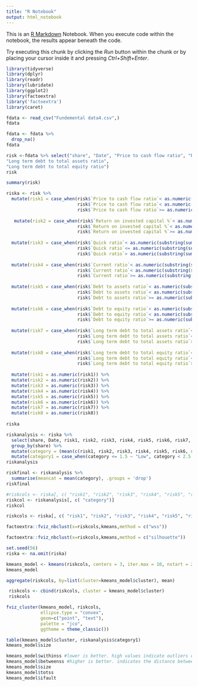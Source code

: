 ```yaml
---
title: "R Notebook"
output: html_notebook
---
```


This is an [R Markdown](http://rmarkdown.rstudio.com) Notebook. When you execute code within the notebook, the results appear beneath the code.

Try executing this chunk by clicking the *Run* button within the chunk or by placing your cursor inside it and pressing *Ctrl+Shift+Enter*.

```r
library(tidyverse)
library(dplyr)
library(readr)
library(lubridate)
library(ggplot2)
library(factoextra)
library('factoextra')
library(caret)
```

```r
fdata <- read_csv("Fundemental data4.csv",)
fdata

```

```r
fdata <- fdata %>% 
  drop_na()
fdata
```

```r
risk <-fdata %>% select("share", "Date", "Price to cash flow ratio", "Return on invested capital %", "Quick ratio", "Current ratio","Debt to assets ratio", "Debt to equity ratio", 
"Long term debt to total assets ratio",
"Long term debt to total equity ratio")
risk
```

```r
summary(risk)
```

```r
riska <- risk %>%
  mutate(risk1 = case_when(risk$`Price to cash flow ratio`< as.numeric(substring(summary(risk$`Price to cash flow ratio`)[2],-8)) ~ "1",
                           risk$`Price to cash flow ratio`< as.numeric(substring(summary(risk$`Price to cash flow ratio`)[4],-8))~ "2",
                           risk$`Price to cash flow ratio`>= as.numeric(substring(summary(risk$`Price to cash flow ratio`)[4],-8))~ "3")) %>% 
  
   mutate(risk2 = case_when(risk$`Return on invested capital %`< as.numeric(substring(summary(risk$`Return on invested capital %`)[2],-8)) ~ "1",
                           risk$`Return on invested capital %`< as.numeric(substring(summary(risk$`Return on invested capital %`)[4],-8))~ "2",
                           risk$`Return on invested capital %`>= as.numeric(substring(summary(risk$`Return on invested capital %`)[4],-8))~ "3")) %>% 
  
  mutate(risk3 = case_when(risk$`Quick ratio`< as.numeric(substring(summary(risk$`Quick ratio`)[2],-8)) ~ "3",
                           risk$`Quick ratio`<= as.numeric(substring(summary(risk$`Quick ratio`)[4],-8))~ "2",
                           risk$`Quick ratio`> as.numeric(substring(summary(risk$`Quick ratio`)[4],-8))~ "1")) %>% 
  
  mutate(risk4 = case_when(risk$`Current ratio`< as.numeric(substring(summary(risk$`Current ratio`)[2],-8)) ~ "3",
                           risk$`Current ratio`< as.numeric(substring(summary(risk$`Current ratio`)[4],-8))~ "2",
                           risk$`Current ratio`>= as.numeric(substring(summary(risk$`Current ratio`)[4],-8))~ "1")) %>%
  
  mutate(risk5 = case_when(risk$`Debt to assets ratio`< as.numeric(substring(summary(risk$`Debt to assets ratio`)[2],-8)) ~ "3",
                           risk$`Debt to assets ratio`< as.numeric(substring(summary(risk$`Debt to assets ratio`)[4],-8))~ "2",
                           risk$`Debt to assets ratio`>= as.numeric(substring(summary(risk$`Debt to assets ratio`)[4],-8))~ "1")) %>% 
  
  mutate(risk6 = case_when(risk$`Debt to equity ratio`< as.numeric(substring(summary(risk$`Debt to equity ratio`)[2],-8)) ~ "3",
                           risk$`Debt to equity ratio`< as.numeric(substring(summary(risk$`Debt to equity ratio`)[4],-8))~ "2",
                           risk$`Debt to equity ratio`>= as.numeric(substring(summary(risk$`Debt to equity ratio`)[4],-8))~ "1")) %>% 
  
  mutate(risk7 = case_when(risk$`Long term debt to total assets ratio`< as.numeric(substring(summary(risk$`Long term debt to total assets ratio`)[2],-8)) ~ "3",
                           risk$`Long term debt to total assets ratio`< as.numeric(substring(summary(risk$`Long term debt to total assets ratio`)[4],-8))~ "2",
                           risk$`Long term debt to total assets ratio`>= as.numeric(substring(summary(risk$`Long term debt to total assets ratio`)[4],-8))~ "1")) %>%
  
  mutate(risk8 = case_when(risk$`Long term debt to total equity ratio`< as.numeric(substring(summary(risk$`Long term debt to total equity ratio`)[2],-8)) ~ "3",
                           risk$`Long term debt to total equity ratio`< as.numeric(substring(summary(risk$`Long term debt to total equity ratio`)[4],-8))~ "2",
                           risk$`Long term debt to total equity ratio`>= as.numeric(substring(summary(risk$`Long term debt to total equity ratio`)[4],-8))~ "1")) %>% 
  
  mutate(risk1 = as.numeric(risk1)) %>% 
  mutate(risk2 = as.numeric(risk2)) %>% 
  mutate(risk3 = as.numeric(risk3)) %>% 
  mutate(risk4 = as.numeric(risk4)) %>% 
  mutate(risk5 = as.numeric(risk5)) %>% 
  mutate(risk6 = as.numeric(risk6)) %>% 
  mutate(risk7 = as.numeric(risk7)) %>% 
  mutate(risk8 = as.numeric(risk8))
  
riska

```

```r
riskanalysis <- riska %>% 
  select(share, Date, risk1, risk2, risk3, risk4, risk5, risk6, risk7, risk8) %>% 
  group_by(share) %>% 
  mutate(category = (mean(c(risk1, risk2, risk3, risk4, risk5, risk6, risk7, risk8)))) %>% 
  mutate(category1 = case_when(category <= 1.5 ~ "Low", category < 2.5 ~ "Med", category >= 2.5 ~ "High"))
riskanalysis
```
```r
riskfinal <- riskanalysis %>% 
  summarise(meancat = mean(category), .groups = 'drop')
riskfinal
```

```r
#riskcols <- riska[, c( "risk1", "risk2", "risk3", "risk4", "risk5", "risk6", "risk7", "risk8")]
riskcol <- riskanalysis[, c( "category")]
riskcol
```
```r
riskcols <- riska[, c( "risk1", "risk2", "risk3", "risk4", "risk5", "risk6", "risk7", "risk8")]
```

```r
factoextra::fviz_nbclust(x=riskcols,kmeans,method = c("wss"))
```

```r
factoextra::fviz_nbclust(x=riskcols,kmeans,method = c("silhouette"))
```

```r
set.seed(56) 
riska <- na.omit(riska)

kmeans_model <- kmeans(riskcols, centers = 3, iter.max = 10, nstart = 25)
kmeans_model
```
```r
aggregate(riskcols, by=list(cluster=kmeans_model$cluster), mean)
```
```r
 riskcols <- cbind(riskcols, cluster = kmeans_model$cluster)
 riskcols
```
```r
fviz_cluster(kmeans_model, riskcols, 
             ellipse.type = "convex",
             geom=c("point", "text"), 
             palette = "jco",
             ggtheme = theme_classic()) 
```
```r
table(kmeans_model$cluster, riskanalysis$category1)
kmeans_model$size
```

```r
kmeans_model$withinss #lower is better. high values indicate outliers or the need for more clusters
kmeans_model$betweenss #higher is better. indicates the distance between clusters
kmeans_model$size
kmeans_model$totss
kmeans_model$ifault
```

